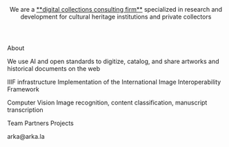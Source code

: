 
<Header>We are a <ins>**digital collections consulting firm**</ins> specialized in research and development for cultural heritage institutions and private collectors</Header>
<MainContent>
  <ContentBox>
    <ContentBoxTitle>About</ContentBoxTitle>
    <ContentBoxCarouselTwoColumns>
    <ContentBoxText>
      <p>We use AI and open standards to digitize, catalog, and share artworks and historical documents on the web</p>
    </ContentBoxText>
    <ContentBoxText>
      <p><ContentBoxSubTitle>IIIF infrastructure</ContentBoxSubTitle> Implementation of the International Image Interoperability Framework</p>
      <p><ContentBoxSubTitle>Computer Vision</ContentBoxSubTitle> Image recognition, content classification, manuscript transcription</p>
    </ContentBoxText>
    </ContentBoxCarouselTwoColumns>
  </ContentBox>
  <ContentBox>
    <ContentBoxTitle>Team</ContentBoxTitle>
    <ContentBoxCarouselFourColumns>
      <ContentBoxTeamMember
        img="/team_anita.png"
        name="Anita Lucchesi"
        jobTitle="Business"
        url="https://pt.wikipedia.org/wiki/Anita_Lucchesi"
      />
      <ContentBoxTeamMember
        img="/team_bruno.png"
        name="Bruno Buccalon"
        jobTitle="Design"
        url="https://bruno.land"
      />
      <ContentBoxTeamMember
        img="/team_martim.png"
        name="Martim Passos"
        jobTitle="Technology"
        url=""
      />
      <ContentBoxTeamMember
        img="/team_yuri.png"
        name="Yuri Tavares"
        jobTitle="Technology"
        url=""
        />
    </ContentBoxCarouselFourColumns>
  </ContentBox>
  <ContentBox>
    <ContentBoxTitle>Partners</ContentBoxTitle>
    <ContentBoxCarouselFourColumns>
      <ContentBoxPartner
        img="/partner_rice.svg"
        url="https://www.rice.edu"
      />
    </ContentBoxCarouselFourColumns>
  </ContentBox>
  <ContentBox>
    <ContentBoxTitle>Projects</ContentBoxTitle>
    <ContentBoxCarouselTwoColumns>
      <ContentBoxProject
        logo="/project_tropiiify_logo.png"
        img="/project_tropiiify.png"
        name="tropiiify"
        url="https://github.com/arkalab/tropiiify"
        description="Tropy plugin for exporting IIIF collections"
      />
      <ContentBoxProject
        logo="/project_imaginerio_logo.png"
        img="/project_imaginerio.png"
        name="imagineRio"
        url="https://www.imaginerio.org"
        description="Historical mapping of Rio de Janeiro"
      />
    </ContentBoxCarouselTwoColumns>
  </ContentBox>
</MainContent>
<Footer>
  <p>arka@arka.la</p>
</Footer>
